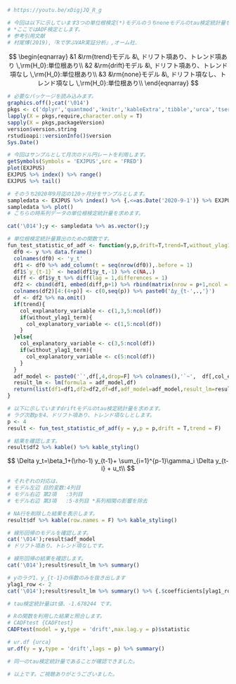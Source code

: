 ```{r}
# https://youtu.be/xDigjJQ_R_g

# 今回は以下に示しています3つの単位根検定(*)モデルのうちnoneモデルのtau検定統計量を確認します。
# *ここではADF検定とします。
# 参考引用文献
# 村尾博(2019),『Rで学ぶVAR実証分析』,オーム社.
```

$$
\begin{eqnarray}
&1 &\rm{trend}モデル &\, ドリフト項あり、トレンド項あり \,\rm{H_0}:単位根あり\\ 
&2 &\rm{drift}モデル &\, ドリフト項あり、トレンド項なし \,\rm{H_0}:単位根あり\\
&3 &\rm{none}モデル  &\, ドリフト項なし、トレンド項なし \,\rm{H_0}:単位根あり\\
\end{eqnarray}
$$

```{r}
# 必要なパッケージを読み込みます。
graphics.off();cat('\014')
pkgs <- c('dplyr','quantmod','knitr','kableExtra','tibble','urca','tseries','CADFtest')
lapply(X = pkgs,require,character.only = T)
sapply(X = pkgs,packageVersion)
version$version.string
rstudioapi::versionInfo()$version
Sys.Date()
```

```{r}
# 今回はサンプルとして月次のドル円レートを利用します。
getSymbols(Symbols = 'EXJPUS',src = 'FRED')
plot(EXJPUS)
EXJPUS %>% index() %>% range()
EXJPUS %>% tail()
```

```{r}
# そのうち2020年9月迄の120ヶ月分をサンプルとします。
sampledata <- EXJPUS %>% index() %>% {.<=as.Date('2020-9-1')} %>% EXJPUS[.,] %>% tail(120)
sampledata %>% plot()
# こちらの時系列データの単位根検定統計量を求めます。
```

```{r}
cat('\014');y <- sampledata %>% as.vector();y
```

```{r}
# 単位根検定統計量算出のための関数です。
fun_test_statistic_of_adf <- function(y,p,drift=T,trend=T,without_ylag1_term=F){
  df0 <- y %>% data.frame()
  colnames(df0) <- 'y_t'
  df1 <- df0 %>% add_column(t = seq(nrow(df0)),.before = 1)
  df1$`y_{t-1}` <- head(df1$y_t,-1) %>% c(NA,.)
  diff <- df1$y_t %>% diff(lag = 1,differences = 1)
  df2 <- cbind(df1, embed(diff,p+1) %>% rbind(matrix(nrow = p+1,ncol = p+1),.))
  colnames(df2)[4:(4+p)] <- c(0,seq(p)) %>% paste0('Δy_{t-',.,'}')
  df <- df2 %>% na.omit()
  if(trend){
    col_explanatory_variable <- c(1,3,5:ncol(df))
    if(without_ylag1_term){
      col_explanatory_variable <- c(1,5:ncol(df))
    }
  }else{
    col_explanatory_variable <- c(3,5:ncol(df))
    if(without_ylag1_term){
      col_explanatory_variable <- c(5:ncol(df))
    }
  }
  adf_model <- paste0('`',df[,4,drop=F] %>% colnames(),'`~',  df[,col_explanatory_variable] %>% colnames() %>% paste0('`',.,'`',collapse = '+'),ifelse(drift,'+1','+0')) %>% eval()
  result_lm <- lm(formula = adf_model,df)
  return(list(df1=df1,df2=df2,df=df,adf_model=adf_model,result_lm=result_lm))
}
```

```{r drift-tau}
# 以下に示していますdriftモデルのtau検定統計量を求めます。
# ラグ次数pを4、ドリフト項あり、トレンド項なしとします。
p <- 4
result <- fun_test_statistic_of_adf(y = y,p = p,drift = T,trend = F)

# 結果を確認します。
result$df2 %>% kable() %>% kable_styling()
```

$$
\Delta y_t=\beta_1+(\rho-1) y_{t-1}+ \sum_{i=1}^{p-1}\gamma_i \Delta y_{t-i} + u_t\\
$$

```{r drift-tau}
# それぞれの対応は、
# モデル左辺 目的変数:4列目
# モデル右辺 第2項   :3列目
# モデル右辺 第3項   :5-8列目 *系列相関の影響を除去

# NA行を削除した結果を表示します。
result$df %>% kable(row.names = F) %>% kable_styling()

# 線形回帰のモデルを確認します。
cat('\014');result$adf_model
# ドリフト項あり、トレンド項なしです。

# 線形回帰の結果を確認します。
cat('\014');result$result_lm %>% summary()

# yのラグ1、y_{t-1}の係数のみを抜き出します
ylag1_row <- 2
cat('\014');result$result_lm %>% summary() %>% {.$coefficients[ylag1_row,,drop=F]}

# tau検定統計量はt値、-1.678244 です。

# Rの関数を利用した結果と照合します。
# CADFtest {CADFtest}
CADFtest(model = y,type = 'drift',max.lag.y = p)$statistic

# ur.df {urca}
ur.df(y = y,type = 'drift',lags = p) %>% summary()

# 同一のtau検定統計量であることが確認できました。

# 以上です。ご視聴ありがとうございました。
```
